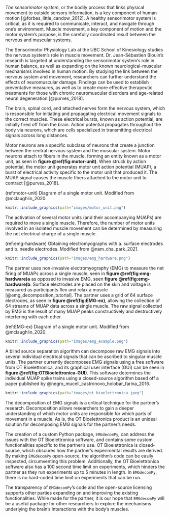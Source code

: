 *The sensorimotor system*, or the bodily process that links physical movement to outside sensory information, is a key component of human motion [@forbes_little_candow_2012]. A healthy sensorimotor system is critical, as it is required to communicate, interact, and navigate through one's environment. Muscle movement, a key component of motion and the motor system's purpose, is the carefully coordinated result between the nervous and muscular systems.

The Sensorimotor Physiology Lab at the UBC School of Kinesiology studies the nervous system's role in muscle movement. Dr. Jean-Sébastien Blouin's research is targeted at understanding the sensorimotor system's role in human balance, as well as expanding on the known neurological-muscular mechanisms involved in human motion. By studying the link between the nervous system and movement, researchers can further understand the effects of neuromuscular damage. Findings can be used to establish preventative measures, as well as to create more effective therapeutic treatments for those with chronic neuromuscular disorders and age-related neural degeneration [@purves_2018].

The brain, spinal cord, and attached nerves form the nervous system, which is responsible for initiating and propagating electrical movement signals to the correct muscles. These electrical bursts, known as action potential, are initially fired off from the brain. Action potential propagates throughout the body via neurons, which are cells specialized in transmitting electrical signals across long distances.

Motor neurons are a specific subclass of neurons that create a junction between the central nervous system and the muscular system. Motor neurons attach to fibers in the muscle, forming an entity known as a motor unit, as seen in **figure \@ref(fig:motor-unit)**. When struck by action potential, the motor unit generates motor unit action potential (MUAP), a burst of electrical activity specific to the motor unit that produced it. The MUAP signal causes the muscle fibers attached to the motor unit to contract [@purves_2018].

(ref:motor-unit) Diagram of a single motor unit. Modified from @mclaughlin_2020.

```r
knitr::include_graphics(path="images/motor_unit.png")
```

The activation of several motor units (and their accompanying MUAPs) are required to move a single muscle. Therefore, the number of motor units involved in an isolated muscle movement can be determined by measuring the net electrical charge of a single muscle.

(ref:emg-hardware) Obtaining electromyographs with a. surface electrodes and b. needle electrodes. Modified from @nam_cha_park_2021.

```r
knitr::include_graphics(path="images/emg_hardware.png")
```

The partner uses non-invasive electromyography (EMG) to measure the net firing of MUAPs across a single muscle, seen in **figure \@ref(fig:emg-hardware)a** as opposed to invasive EMG, seen **figure \@ref(fig:emg-hardware)b**. Surface electrodes are placed on the skin and voltage is measured as participants flex and relax a muscle [@emg_decomposition_tutorial]. The partner uses a grid of 64 surface electrodes, as seen in **figure \@ref(fig:EMG-ex)**, allowing the collection of 64 streams of MUAP data across a single muscle. The raw signal collected by EMG is the result of many MUAP peaks constructively and destructively interfering with each other.

(ref:EMG-ex) Diagram of a single motor unit. Modified from @mclaughlin_2020.

```r
knitr::include_graphics(path="images/emg_example.png")
```

A blind source separation algorithm can decompose raw EMG signals into several individual electrical signals that can be ascribed to singular muscle units. The partner currently decomposes EMG signals using a free software from OT Bioelettronica, and its graphical user interface (GUI) can be seen in **figure \@ref(fig:OTBioelettronica-GUI)**. This software determines the individual MUAP spike trains using a closed-source algorithm based off a paper published by @negro_muceli_castronovo_holobar_farina_2016.

```r
knitr::include_graphics(path="images/ot_bioelettronica.jpeg")
```

The decomposition of EMG signals is a critical technique for the partner's research. Decomposition allows researchers to gain a deeper understanding of which motor units are responsible for which parts of movement in a muscle. As is, the OT Bioelettronica product is an unideal solution for decomposing EMG signals for the partner's needs.

The creation of a custom Python package, `EMGdecomPy`, can address the issues with the OT Bioelettronica software, and contains some custom functionalities specific to the partner’s use. OT Bioelettronica is closed-source, which obscures how the partner's experimental results are derived. By making  `EMGdecomPy` open-source,  the algorithm’s code can be easily inspected, circumventing this problem. Additionally, the OT Bioelettronica software also has a 100 second time limit on experiments, which hinders the partner as they run experiments up to 5 minutes in length. In `EMGdecomPy`, there is no hard-coded time limit on experiments that can be run.

The transparency of `EMGdecomPy`'s code and the open-source licensing supports other parties expanding on and improving the existing functionalities. While made for the partner, it is our hope that `EMGdecomPy` will be a useful package for other researchers to explore the mechanisms underlying the brain's interactions with the body's muscles.
